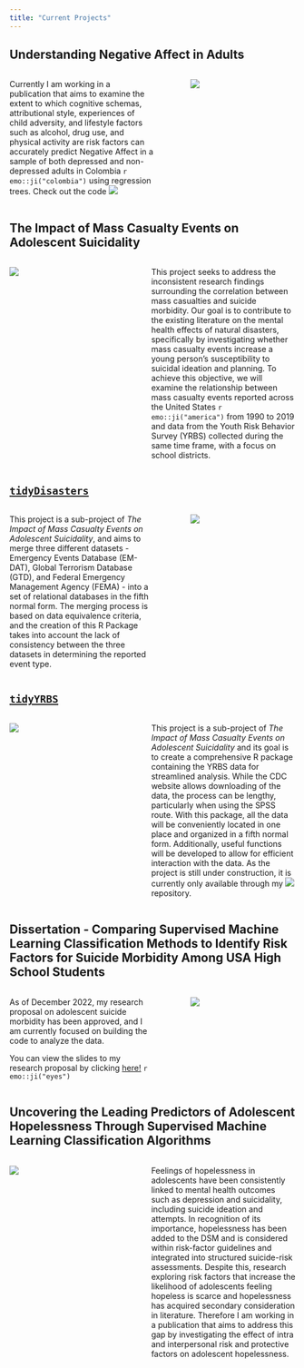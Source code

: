 ```yaml
---
title: "Current Projects"
---
```


## Understanding Negative Affect in Adults

::: columns
::: {.column width="55%"}
Currently I am working in a publication that aims to examine the extent to which cognitive schemas, attributional style, experiences of child adversity, and lifestyle factors such as alcohol, drug use, and physical activity are risk factors can accurately predict Negative Affect in a sample of both depressed and non-depressed adults in Colombia `r emo::ji("colombia")` using regression trees. Check out the code [![](img/github.svg)](https://github.com/ccani007/NA_supplementary_code)
:::

::: {.column width="5%"}
:::

::: {.column width="40%"}
![](img/tree.png)
:::
:::

## The Impact of Mass Casualty Events on Adolescent Suicidality

::: columns
::: {.column width="40%"}
![](img/disasters.jpg)
:::

::: {.column width="5%"}
:::

::: {.column width="55%"}
This project seeks to address the inconsistent research findings surrounding the correlation between mass casualties and suicide morbidity. Our goal is to contribute to the existing literature on the mental health effects of natural disasters, specifically by investigating whether mass casualty events increase a young person's susceptibility to suicidal ideation and planning. To achieve this objective, we will examine the relationship between mass casualty events reported across the United States `r emo::ji("america")` from 1990 to 2019 and data from the Youth Risk Behavior Survey (YRBS) collected during the same time frame, with a focus on school districts.
:::
:::

## [`tidyDisasters`](https://ccani007.github.io/tidyDisasters/)

::: columns
::: {.column width="55%"}
This project is a sub-project of *The Impact of Mass Casualty Events on Adolescent Suicidality*, and aims to merge three different datasets - Emergency Events Database (EM-DAT), Global Terrorism Database (GTD), and Federal Emergency Management Agency (FEMA) - into a set of relational databases in the fifth normal form. The merging process is based on data equivalence criteria, and the creation of this R Package takes into account the lack of consistency between the three datasets in determining the reported event type.
:::

::: {.column width="5%"}
:::

::: {.column width="40%"}
![](img/tidydisasters.png)
:::
:::

## [`tidyYRBS`](https://github.com/ccani007/tidyYRBS)

::: columns
::: {.column width="40%"}
![](img/tidyYrbs.png)
:::

::: {.column width="5%"}
:::

::: {.column width="55%"}
This project is a sub-project of *The Impact of Mass Casualty Events on Adolescent Suicidality* and its goal is to create a comprehensive R package containing the YRBS data for streamlined analysis. While the CDC website allows downloading of the data, the process can be lengthy, particularly when using the SPSS route. With this package, all the data will be conveniently located in one place and organized in a fifth normal form. Additionally, useful functions will be developed to allow for efficient interaction with the data. As the project is still under construction, it is currently only available through my  [![](img/github.svg)](https://github.com/ccani007/tidyYRBS) repository.
:::
:::


## Dissertation - Comparing Supervised Machine Learning Classification Methods to Identify Risk Factors for Suicide Morbidity Among USA High School Students

::: columns
::: {.column width="55%"}
As of December 2022, my research proposal on adolescent suicide morbidity has been approved, and I am currently focused on building the code to analyze the data. 

You can view the slides to my research proposal by clicking  [here!](https://rpubs.com/ccani007/983802) `r emo::ji("eyes")` 
:::

::: {.column width="5%"}
:::

::: {.column width="40%"}
![](img/dissertation.png)
:::
:::


## Uncovering the Leading Predictors of Adolescent Hopelessness Through Supervised Machine Learning Classification Algorithms
::: columns
::: {.column width="40%"}
![](img/hopeless.png)
:::

::: {.column width="5%"}
:::

::: {.column width="55%"}
Feelings of hopelessness in adolescents have been consistently linked to mental health outcomes such as depression and suicidality, including suicide ideation and attempts. In recognition of its importance, hopelessness has been added to the DSM and is considered within risk-factor guidelines and integrated into structured suicide-risk assessments. Despite this, research exploring risk factors that increase the likelihood of adolescents feeling hopeless is scarce and hopelessness has acquired secondary consideration in literature. Therefore I am working in a publication that aims to address this gap by investigating the effect of intra and interpersonal risk and protective factors on adolescent hopelessness. 
:::
:::

